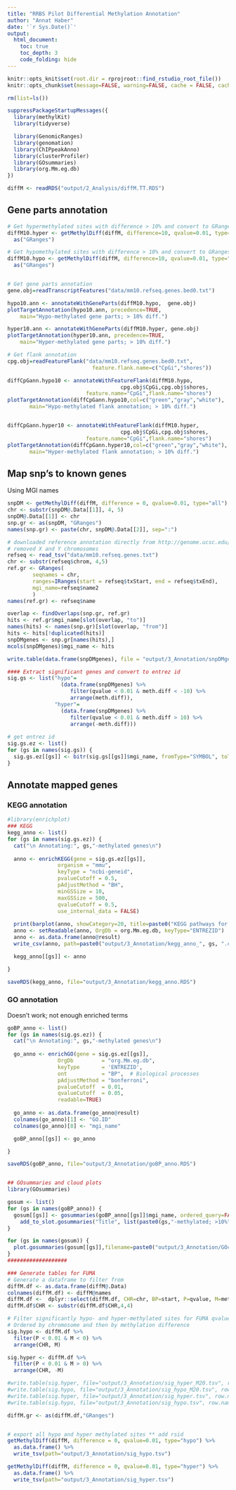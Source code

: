 ```yaml
---
title: "RRBS Pilot Differential Methylation Annotation"
author: "Annat Haber"
date: '`r Sys.Date()`'
output: 
  html_document:
    toc: true
    toc_depth: 3
    code_folding: hide
---
```


```r
knitr::opts_knit$set(root.dir = rprojroot::find_rstudio_root_file())
knitr::opts_chunk$set(message=FALSE, warning=FALSE, cache = FALSE, cache.path = "output/RRBS_Pilot/3_Differential_Methylation", eval=FALSE)
```

```r
rm(list=ls())

suppressPackageStartupMessages({
  library(methylKit)
  library(tidyverse)

  library(GenomicRanges)
  library(genomation)
  library(ChIPpeakAnno)
  library(clusterProfiler)
  library(GOsummaries)
  library(org.Mm.eg.db)
})

diffM <- readRDS("output/2_Analysis/diffM.TT.RDS")
```

## Gene parts annotation
```r
# Get hypermethylated sites with difference > 10% and convert to GRanges
diffM10.hyper <- getMethylDiff(diffM, difference=10, qvalue=0.01, type="hyper") %>%
  as("GRanges")

# Get hypomethylated sites with difference > 10% and convert to GRanges
diffM10.hypo <- getMethylDiff(diffM, difference=10, qvalue=0.01, type="hypo") %>%
  as("GRanges")


# Get gene parts annotation
gene.obj=readTranscriptFeatures("data/mm10.refseq.genes.bed0.txt")

hypo10.ann <- annotateWithGeneParts(diffM10.hypo,  gene.obj)
plotTargetAnnotation(hypo10.ann, precedence=TRUE,
    main="Hypo-methylated gene parts; > 10% diff.")

hyper10.ann <- annotateWithGeneParts(diffM10.hyper, gene.obj)
plotTargetAnnotation(hyper10.ann, precedence=TRUE,
    main="Hyper-methylated gene parts; > 10% diff.")

# Get flank annotation
cpg.obj=readFeatureFlank("data/mm10.refseq.genes.bed0.txt",
                           feature.flank.name=c("CpGi","shores"))

diffCpGann.hypo10 <- annotateWithFeatureFlank(diffM10.hypo,
                                    cpg.obj$CpGi,cpg.obj$shores,
                         feature.name="CpGi",flank.name="shores")
plotTargetAnnotation(diffCpGann.hypo10,col=c("green","gray","white"),
       main="Hypo-methylated flank annotation; > 10% diff.")


diffCpGann.hyper10 <- annotateWithFeatureFlank(diffM10.hyper,
                                    cpg.obj$CpGi,cpg.obj$shores,
                         feature.name="CpGi",flank.name="shores")
plotTargetAnnotation(diffCpGann.hyper10,col=c("green","gray","white"),
       main="Hyper-methylated flank annotation; > 10% diff.")

```

## Map snp's to known genes 
Using MGI names
```r
snpDM <- getMethylDiff(diffM, difference = 0, qvalue=0.01, type="all") 
chr <- substr(snpDM@.Data[[1]], 4, 5)
snpDM@.Data[[1]] <- chr
snp.gr <- as(snpDM, "GRanges")
names(snp.gr) <- paste(chr, snpDM@.Data[[2]], sep=":")

# downloaded reference annotation directly from http://genome.ucsc.edu/cgi-bin/hgTables
# removed X and Y chromosomes
refseq <- read_tsv("data/mm10.refseq.genes.txt") 
chr <- substr(refseq$chrom, 4,5)
ref.gr <- GRanges(
        seqnames = chr,
        ranges=IRanges(start = refseq$txStart, end = refseq$txEnd),
        mgi_name=refseq$name2
        )
names(ref.gr) <- refseq$name

overlap <- findOverlaps(snp.gr, ref.gr)
hits <- ref.gr$mgi_name[slot(overlap, "to")]
names(hits) <- names(snp.gr)[slot(overlap, "from")]
hits <- hits[!duplicated(hits)]
snpDMgenes <- snp.gr[names(hits),]
mcols(snpDMgenes)$mgi_name <- hits

write.table(data.frame(snpDMgenes), file = "output/3_Annotation/snpDMgenes.csv", sep=",", col.names=TRUE, row.names=FALSE, quote=FALSE)

#### Extract significant genes and convert to entrez id
sig.gs <- list("hypo"=
                 (data.frame(snpDMgenes) %>%
                    filter(qvalue < 0.01 & meth.diff < -10) %>%
                    arrange(meth.diff)), 
               "hyper"=
                 (data.frame(snpDMgenes) %>%
                    filter(qvalue < 0.01 & meth.diff > 10) %>%
                    arrange(-meth.diff)))
  
# get entrez id
sig.gs.ez <- list()
for (gs in names(sig.gs)) {
  sig.gs.ez[[gs]] <- bitr(sig.gs[[gs]]$mgi_name, fromType="SYMBOL", toType="ENTREZID", OrgDb="org.Mm.eg.db")$ENTREZID
}

```

## Annotate mapped genes
### KEGG annotation
```r
#library(enrichplot)
### KEGG
kegg_anno <- list()
for (gs in names(sig.gs.ez)) {
  cat("\n Annotating:", gs,"-methylated genes\n")
  
  anno <- enrichKEGG(gene = sig.gs.ez[[gs]],
                organism = "mmu",
                keyType = "ncbi-geneid",
                pvalueCutoff = 0.5,
                pAdjustMethod = "BH",
                minGSSize = 10,
                maxGSSize = 500,
                qvalueCutoff = 0.5,
                use_internal_data = FALSE)
  
  print(barplot(anno, showCategory=20, title=paste0("KEGG pathways for ", gs, "-methylated sites; >10%")))
  anno <- setReadable(anno, OrgDb = org.Mm.eg.db, keyType="ENTREZID")
  anno <- as.data.frame(anno@result)
  write_csv(anno, path=paste0("output/3_Annotation/kegg_anno_", gs, ".csv"))

  kegg_anno[[gs]] <- anno

}

saveRDS(kegg_anno, file="output/3_Annotation/kegg_anno.RDS")


```
  
### GO annotation 
Doesn't work; not enough enriched terms
```r
goBP_anno <- list()
for (gs in names(sig.gs.ez)) {
  cat("\n Annotating:", gs,"-methylated genes\n")
  
  go_anno <- enrichGO(gene = sig.gs.ez[[gs]],
                OrgDb         = "org.Mm.eg.db",
                keyType       = 'ENTREZID',
                ont           = "BP",  # Biological processes
                pAdjustMethod = "bonferroni",
                pvalueCutoff  = 0.01,
                qvalueCutoff  = 0.05,
                readable=TRUE)
  
  go_anno <- as.data.frame(go_anno@result)
  colnames(go_anno)[1] <- "GO.ID"
  colnames(go_anno)[8] <- "mgi_name"

  goBP_anno[[gs]] <- go_anno

}

saveRDS(goBP_anno, file="output/3_Annotation/goBP_anno.RDS")


## GOsummaries and cloud plots
library(GOsummaries)

gosum <- list()
for (gs in names(goBP_anno)) {
  gosum[[gs]] <- gosummaries(goBP_anno[[gs]]$mgi_name, ordered_query=FALSE, max_p_value = 0.5) %>%
    add_to_slot.gosummaries("Title", list(paste0(gs,"-methylated; >10%")))
}

for (gs in names(gosum)) {
  plot.gosummaries(gosum[[gs]],filename=paste0("output/3_Annotation/GOcloud_",gs,".pdf"))
}
###################
```



```r
### Generate tables for FUMA
# Generate a dataframe to filter from
diffM.df <- as.data.frame(diffM@.Data)
colnames(diffM.df) <- diffM@names
diffM.df <-  dplyr::select(diffM.df, CHR=chr, BP=start, P=qvalue, M=meth.diff)
diffM.df$CHR <- substr(diffM.df$CHR,4,4)

# Filter significantly hypo- and hyper-methylated sites for FUMA qvalue < 0.01
# Ordered by chromosome and then by methylation difference
sig.hypo <- diffM.df %>%
  filter(P < 0.01 & M < 0) %>%
  arrange(CHR, M)

sig.hyper <- diffM.df %>%
  filter(P < 0.01 & M > 0) %>%
  arrange(CHR, -M)

#write.table(sig.hyper, file="output/3_Annotation/sig_hyper_M20.tsv", row.names=F, quote=F, sep="\t")
#write.table(sig.hypo, file="output/3_Annotation/sig_hypo_M20.tsv", row.names=F, quote=F, sep="\t")
#write.table(sig.hyper, file="output/3_Annotation/sig_hyper.tsv", row.names=F, quote=F, sep="\t")
#write.table(sig.hypo, file="output/3_Annotation/sig_hypo.tsv", row.names=F, quote=F, sep="\t")

diffM.gr <- as(diffM.df,"GRanges")


# export all hypo and hyper methylated sites ** add rsid
getMethylDiff(diffM, difference = 0, qvalue=0.01, type="hypo") %>%
  as.data.frame() %>%
  write_tsv(path="output/3_Annotation/sig_hypo.tsv")

getMethylDiff(diffM, difference = 0, qvalue=0.01, type="hyper") %>%
  as.data.frame() %>%
  write_tsv(path="output/3_Annotation/sig_hyper.tsv")

```
